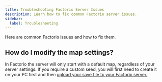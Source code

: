 ```yaml
---
title: Troubleshooting Factorio Server Issues
description: Learn how to fix common Factorio server issues.
sidebar:
  label: Troubleshooting
---
```


Here are common Factorio issues and how to fix them.

## How do I modify the map settings?

In Factorio the server will only start with a default map, regardless of your server settings. If you require a custom seed, you will first need to create it on your PC first and then [upload your save file to your Factorio server.](/games/factorio/upload-custom-map/)